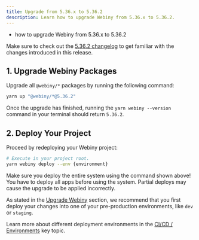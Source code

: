 ```yaml
---
title: Upgrade from 5.36.x to 5.36.2
description: Learn how to upgrade Webiny from 5.36.x to 5.36.2.
---
```



<Alert type="success" title="What you’ll learn">

- how to upgrade Webiny from 5.36.x to 5.36.2

</Alert>

<Alert type="info">

Make sure to check out the [5.36.2 changelog](./changelog) to get familiar with the changes introduced in this release.

</Alert>

## 1. Upgrade Webiny Packages

Upgrade all `@webiny/*` packages by running the following command:

```bash
yarn up "@webiny/*@5.36.2"
```

Once the upgrade has finished, running the `yarn webiny --version` command in your terminal should return `5.36.2`.

## 2. Deploy Your Project

Proceed by redeploying your Webiny project:

```bash
# Execute in your project root.
yarn webiny deploy --env {environment}
```

<Alert type="warning">

Make sure you deploy the entire system using the command shown above! You have to deploy all apps before using the system. Partial deploys may cause the upgrade to be applied incorrectly.

</Alert>

<Alert type="warning">

As stated in the [Upgrade Webiny](../upgrade-webiny#pre-production-environments-first) section, we recommend that you first deploy your changes into one of your pre-production environments, like `dev` or `staging`.

</Alert>

<Alert type="info">

Learn more about different deployment environments in the [CI/CD / Environments](../../core-development-concepts/ci-cd/environments) key topic.

</Alert>
